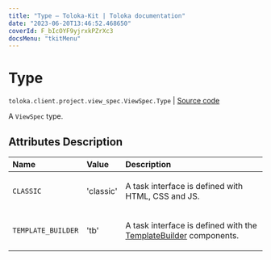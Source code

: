 ```yaml
---
title: "Type — Toloka-Kit | Toloka documentation"
date: "2023-06-20T13:46:52.468650"
coverId: F_bIcOYF9yjrxkPZrXc3
docsMenu: "tkitMenu"
---
```


# Type

`toloka.client.project.view_spec.ViewSpec.Type` | [Source code](https://github.com/Toloka/toloka-kit/blob/v1.2.0/src/client/project/view_spec.py#L30)

A `ViewSpec` type.

## Attributes Description

| Name | Value | Description |
| :------| :-----------| :----------| 
`CLASSIC`|'classic'|<p>A task interface is defined with HTML, CSS and JS.</p>
`TEMPLATE_BUILDER`|'tb'|<p>A task interface is defined with the [TemplateBuilder](/docs/toloka-kit/reference/toloka.client.project.template_builder.TemplateBuilder) components.</p>